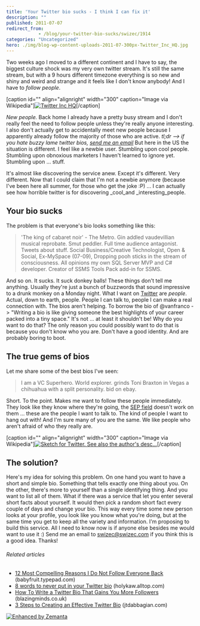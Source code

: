 ```yaml
---
title: 'Your Twitter bio sucks - I think I can fix it'
description: ""
published: 2011-07-07
redirect_from: 
            - /blog/your-twitter-bio-sucks/swizec/1914
categories: "Uncategorized"
hero: ./img/blog-wp-content-uploads-2011-07-300px-Twitter_Inc_HQ.jpg
---
```

Two weeks ago I moved to a different continent and I have to say, the biggest culture shock was my very own twitter stream. It&#x27;s still the same stream, but with a 9 hours different timezone everything is so new and shiny and weird and strange and it feels like I don&#x27;t know anybody! And I have to _follow people_.

\[caption id=&quot;&quot; align=&quot;alignright&quot; width=&quot;300&quot; caption=&quot;Image via Wikipedia&quot;][![Twitter Inc HQ](./img/blog-wp-content-uploads-2011-07-300px-Twitter_Inc_HQ.jpg "Twitter Inc HQ")](http://commons.wikipedia.org/wiki/File:Twitter_Inc_HQ.jpg)\[/caption]

_New people._ Back home I already have a pretty busy stream and I don&#x27;t really feel the need to follow people unless they&#x27;re really anyone interesting. I also don&#x27;t actually get to accidentally meet new people because I apparently already follow the majority of those who are active. _tl;dr --&gt; if you hate buzzy lame twitter bios, [send me an email](<mailto:swizec@swizec.com?subject=long bios suck!>)_ But here in the US the situation is different. I feel like a newbie user. Stumbling upon cool people. Stumbling upon obnoxious marketers I haven&#x27;t learned to ignore yet. Stumbling upon ... stuff.

<!--more-->

It&#x27;s almost like discovering the service anew. Except it&#x27;s different. Very different. Now that I could claim that I&#x27;m not a newbie anymore (because I&#x27;ve been here all summer, for those who get the joke :P) ... I can actually see how horrible twitter is for discovering _cool_and _interesting_people.

## Your bio sucks

The problem is that everyone&#x27;s bio looks something like this:

> &#x27;The king of cabaret noir&#x27; - The Metro. Gin addled vaudevillian musical reprobate. Smut peddler. Full time audience antagonist. Tweets about stuff. Social Business/Creative Technologist, Open &amp; Social, Ex-MySpace (07-09), Dropping pooh sticks in the stream of consciousness. All opinions my own SQL Server MVP and C# developer. Creator of SSMS Tools Pack add-in for SSMS.

And so on. It sucks. It suck donkey balls! These things don&#x27;t tell me anything. Usually they&#x27;re just a bunch of buzzwords that sound impressive to a drunk monkey on a Monday night. What I want on [Twitter](http://twitter.com "Twitter") are _people_. Actual, down to earth, people. People I can talk to, people I can make a real connection with. The bios aren&#x27;t helping. To borrow the bio of @vanfranco -&gt; &quot;Writing a bio is like giving someone the best highlights of your career packed into a tiny space.&quot; It&#x27;s not ... at least it shouldn&#x27;t be! Why do you want to do that? The only reason you could possibly want to do that is because you don&#x27;t know who you are. Don&#x27;t have a good identity. And are probably boring to boot.

## The true gems of bios

Let me share some of the best bios I&#x27;ve seen:

> I am a VC Superhero. World explorer. grinds Toni Braxton in Vegas a chihuahua with a split personality. bid on ebay.

Short. To the point. Makes me want to follow these people immediately. They look like they know where they&#x27;re going, the [SEP field](http://en.wikipedia.org/wiki/Somebody_Else%27s_Problem "Somebody Else&#x27;s Problem") doesn&#x27;t work on them ... these are the people I want to talk to. The kind of people I want to hang out with! And I&#x27;m sure many of you are the same. We like people who aren&#x27;t afraid of who they really are.

\[caption id=&quot;&quot; align=&quot;alignright&quot; width=&quot;300&quot; caption=&quot;Image via Wikipedia&quot;][![Sketch for Twitter. See also the author&#x27;s desc...](./img/blog-wp-content-uploads-2011-07-300px-Twttr_sketch-Dorsey-2006.jpg "Sketch for Twitter. See also the author&#x27;s desc...")](http://commons.wikipedia.org/wiki/File:Twttr_sketch-Dorsey-2006.jpg)\[/caption]

## The solution?

Here&#x27;s my idea for solving this problem. On one hand you want to have a short and simple bio. Something that tells exactly one thing about you. On the other, there&#x27;s more to yourself than a single identifying thing. And you want to list all of them. What if there was a service that let you enter several short facts about yourself. It would then pick a random short fact every couple of days and change your bio. This way every time some new person looks at your profile, you look like you know what you&#x27;re doing, but at the same time you get to keep all the variety and information. I&#x27;m proposing to build this service. All I need to know now is if anyone else besides me would want to use it :) Send me an email to [swizec@swizec.com](<mailto:swizec@swizec.com?subject=long bios suck!>) if you think this is a good idea. Thanks!

###### Related articles

- [12 Most Compelling Reasons I Do Not Follow Everyone Back](http://babyfruit.typepad.com/mediagirl/2011/07/12-most-compelling-reasons-i-do-not-follow-everyone-back.html) (babyfruit.typepad.com)
- [8 words to never put in your Twitter bio](http://holykaw.alltop.com/8-words-to-never-put-in-your-twitter-bio) (holykaw.alltop.com)
- [How To Write a Twitter Bio That Gains You More Followers](http://blazingminds.co.uk/write-twitter-bio-gains-followers/) (blazingminds.co.uk)
- [3 Steps to Creating an Effective Twitter Bio](http://jtdabbagian.com/2011/05/3-steps-to-creating-an-effective-twitter-bio/) (jtdabbagian.com)

[![Enhanced by Zemanta](http://img.zemanta.com/zemified_e.png?x-id=54bca522-1101-4c1a-8d21-245d006ac73c)](http://www.zemanta.com/ "Enhanced by Zemanta")